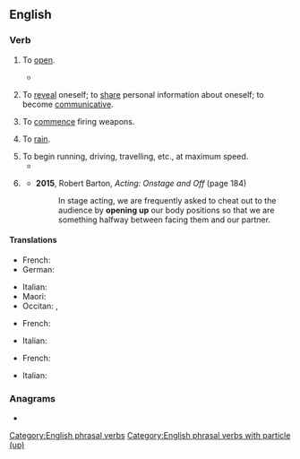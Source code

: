 ==English==

===Verb===
{{en-verb|*}}

# {{lb|en|intransitive|transitive}} To [[open]].
#: {{ux|en|Some vacancies have '''opened up''' due to retirements.}}
#: {{ux|en|'''Open up''' the door!}}
#: {{ux|The executive pay gap is '''opening up''' again.}}
#* {{quote-journal
|en
|date=February 1, 2011
|author=Phil McNulty
|title=Arsenal 2 - 1 Everton
|work=BBC
|url=http://news.bbc.co.uk/sport2/hi/football/eng_prem/9379477.stm
|page=
|passage={{w|Jack Wilshere|Wilshire}} then '''opened up''' Everton's defence, but {{w|Robin Van Persie|Van Persie}} lifted his finish over the onrushing {{w|Tim Howard|Howard}} and also over the bar.}}
# {{lb|en|intransitive}} To [[reveal]] oneself; to [[share]] personal information about oneself; to become [[communicative]].
#: {{ux|en|After three hours of questioning, he finally '''opened up'''.}}
# {{lb|en|intransitive}} To [[commence]] firing weapons.
#: {{ux|en|As the convoy entered the pass, we '''opened up''' on them with everything we had.}}
# {{lb|en|intransitive|figuratively|of the sky}} To [[rain]].
#:{{ux|en|The sky has really '''opened up'''. I've never seen this much rain!}}
# To begin running, driving, travelling, etc., at maximum speed.
#* {{quote-book|1=en|year=1934|author=Henry G. Lamond|authorlink=Henry G. Lamond|title=An Aviary on the Plains|publisher=Angus and Robertson|location=Sydney|page=211|passage=The pigeon is moving as before with unhurried haste. [...] But it must be all out. If it wasn't, then it would '''open up''' and get away from that shadow of death behind it.}}
# {{lb|en|theater}} {{syn of|en|cheat out||to face or turn toward the audience more than would be natural}}
#* '''2015''', Robert Barton, ''Acting: Onstage and Off'' (page 184)
#*: In stage acting, we are frequently asked to cheat out to the audience by '''opening up''' our body positions so that we are something halfway between facing them and our partner.

====Translations====
{{trans-top|to open}}
* French: {{t+|fr|ouvrir}}
* German: {{t+|de|öffnen}}
{{trans-mid}}
* Italian: {{t+|it|aprire}}
* Maori: {{t|mi|matapihipihi}}
* Occitan: {{t+|oc|obrir}}, {{t+|oc|dobrir}}
{{trans-bottom}}

{{trans-top|to become communicative}}
* French: {{t+|fr|s'ouvrir}}
{{trans-mid}}
* Italian: {{t+|it|rivelare}}
{{trans-bottom}}

{{trans-top|to commence firing weapons}}
* French: {{t+|fr|ouvrir le feu}}
{{trans-mid}}
* Italian: {{t|it|aprire il fuoco}}
{{trans-bottom}}

===Anagrams===
* {{anagrams|en|a=enoppu|unpope}}

[[Category:English phrasal verbs]]
[[Category:English phrasal verbs with particle (up)]]